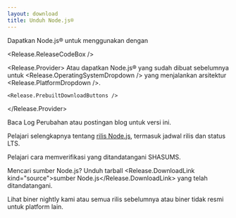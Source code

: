 ```yaml
---
layout: download
title: Unduh Node.js®
---
```


<section>
  Dapatkan Node.js® <Release.VersionDropdown /> untuk <Release.OperatingSystemDropdown /> menggunakan <Release.InstallationMethodDropdown /> dengan <Release.PackageManagerDropdown />

<Release.ReleaseCodeBox />

  <Release.Provider>
    Atau dapatkan Node.js® yang sudah dibuat sebelumnya untuk <Release.OperatingSystemDropdown /> yang menjalankan arsitektur <Release.PlatformDropdown />.

    <Release.PrebuiltDownloadButtons />

  </Release.Provider>
</section>

<section>
  Baca <Release.ChangelogLink>Log Perubahan</Release.ChangelogLink> atau <Release.BlogPostLink>postingan blog</Release.BlogPostLink> untuk versi ini.

Pelajari selengkapnya tentang [rilis Node.js](/tentang/rilis-sebelumnya), termasuk jadwal rilis dan status LTS.

Pelajari cara <LinkWithArrow href="https://github.com/nodejs/node#verifying-binaries">memverifikasi</LinkWithArrow> yang ditandatangani SHASUMS.

Mencari sumber Node.js? Unduh tarball <Release.DownloadLink kind="source">sumber Node.js</Release.DownloadLink> yang telah ditandatangani.

Lihat biner <LinkWithArrow href="https://nodejs.org/download/nightly/">nightly</LinkWithArrow> kami atau
semua <LinkWithArrow href="https://nodejs.org/download/release/">rilis sebelumnya</LinkWithArrow>
atau biner <LinkWithArrow href="https://unofficial-builds.nodejs.org/download/">tidak resmi</LinkWithArrow> untuk platform lain.

</section>

